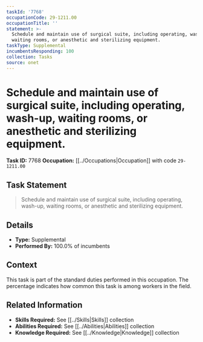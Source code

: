 ```yaml
---
taskId: '7768'
occupationCode: 29-1211.00
occupationTitle: ''
statement: >-
  Schedule and maintain use of surgical suite, including operating, wash-up,
  waiting rooms, or anesthetic and sterilizing equipment.
taskType: Supplemental
incumbentsResponding: 100
collection: Tasks
source: onet
---
```

# Schedule and maintain use of surgical suite, including operating, wash-up, waiting rooms, or anesthetic and sterilizing equipment.

**Task ID:** 7768
**Occupation:** [[../Occupations|Occupation]] with code `29-1211.00`

## Task Statement

> Schedule and maintain use of surgical suite, including operating, wash-up, waiting rooms, or anesthetic and sterilizing equipment.

## Details

- **Type:** Supplemental
- **Performed By:** 100.0% of incumbents

## Context

This task is part of the standard duties performed in this occupation. The percentage indicates how common this task is among workers in the field.

## Related Information

- **Skills Required:** See [[../Skills|Skills]] collection
- **Abilities Required:** See [[../Abilities|Abilities]] collection
- **Knowledge Required:** See [[../Knowledge|Knowledge]] collection

